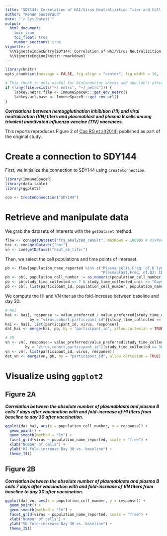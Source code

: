 ```yaml
---
title: "SDY144: Correlation of HAI/Virus Neutralizition Titer and Cell Counts"
author: "Renan Sauteraud"
date: "`r Sys.Date()`"
output:
  html_document:
    toc: true
    toc_float: true
    number_sections: true
vignette: >
  %\VignetteIndexEntry{SDY144: Correlation of HAI/Virus Neutralizition Titer and Cell Counts}
  %\VignetteEngine{knitr::rmarkdown}
--- 
```


```r
library(knitr)
opts_chunk$set(message = FALSE, fig.align = "center", fig.width = 10, fig.height = 8)
```

```r
# This chunk is only useful for BioConductor checks and shouldn't affect any other setup
if (!any(file.exists("~/.netrc", "~/_netrc"))) {
    labkey.netrc.file <- ImmuneSpaceR:::get_env_netrc()
    labkey.url.base <- ImmuneSpaceR:::get_env_url()
}
```



***Correlations between hemagglutination inhibition (HI) and viral neutralization (VN) titers and plasmablast and plasma B cells among trivalent inactivated influenza vaccine (TIV) vaccinees.***

This reports reproduces Figure 2 of [Cao RG et al(2014)](http://www.jid.oxfordjournals.org/cgi/pmidlookup?view=long&pmid=24495909) published as part of the original study.



# Create a connection to SDY144

First, we initialize the connection to SDY144 using `CreateConnection`.

```r
library(ImmuneSpaceR)
library(data.table)
library(ggplot2)

con <- CreateConnection("SDY144")
```



# Retrieve and manipulate data

We grab the datasets of interests with the `getDataset` method.

```r
flow <- con$getDataset("fcs_analyzed_result", maxRows = 10000) # maxRows for Rlabkey 2.1.136 / LK 17.2
hai <- con$getDataset("hai")
vn <- con$getDataset("neut_ab_titer")
```

Then, we select the cell populations and time points of intereset.

```r
pb <- flow[population_name_reported %in% c("Plasma cells,Freq. of,B lym CD27+",
                                           "Plasmablast,Freq. of,Q3: CD19+, CD20-")]
pb <- pb[, population_cell_number := as.numeric(population_cell_number)]
pb <- pb[study_time_collected == 7 & study_time_collected_unit == "Days"] # 13 subjects
pb <- pb[, list(participant_id, population_cell_number, population_name_reported)]
```

We compute the HI and VN titer as the fold-increase between baseline and day 30.

```r
# HAI
hai <- hai[, response := value_preferred / value_preferred[study_time_collected == 0],
           by = "virus,cohort,participant_id"][study_time_collected == 30]
hai <- hai[, list(participant_id, virus, response)]
dat_hai <- merge(hai, pb, by = "participant_id", allow.cartesian = TRUE)

# VN
vn <- vn[, response:= value_preferred/value_preferred[study_time_collected == 0],
         by = "virus,cohort,participant_id"][study_time_collected == 30]
vn <- vn[, list(participant_id, virus, response)]
dat_vn <- merge(vn, pb, by = "participant_id", allow.cartesian = TRUE)
```



# Visualize using `ggplot2`

## Figure 2A

***Correlation between the absolute number of plasmablasts and plasma B cells 7 days after vaccination with and fold-increase of HI titers from baseline to day 30 after vaccination.***

```r
ggplot(dat_hai, aes(x = population_cell_number, y = response)) +
  geom_point() + 
  geom_smooth(method = "lm") +
  facet_grid(virus ~ population_name_reported, scale = "free") +
  xlab("Number of cells") + 
  ylab("HI fold-increase Day 30 vs. baseline") + 
  theme_IS()
```


## Figure 2B

***Correlation between the absolute number of plasmablasts and plasma B cells 7 days after vaccination with and fold-increase of VN titers from baseline to day 30 after vaccination.***

```r
ggplot(dat_vn, aes(x = population_cell_number, y = response)) +
  geom_point() + 
  geom_smooth(method = "lm") +
  facet_grid(virus ~ population_name_reported, scale = "free") +
  xlab("Number of cells") + 
  ylab("VN fold-increase Day 30 vs. baseline") + 
  theme_IS()
```
